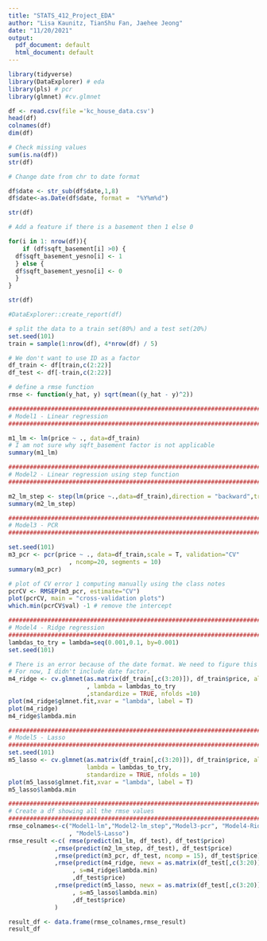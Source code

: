 ```yaml
---
title: "STATS_412_Project_EDA"
author: "Lisa Kaunitz, TianShu Fan, Jaehee Jeong"
date: "11/20/2021"
output:
  pdf_document: default
  html_document: default
---
```

```r
library(tidyverse)
library(DataExplorer) # eda
library(pls) # pcr
library(glmnet) #cv.glmnet
```

```r
df <- read.csv(file ='kc_house_data.csv')
head(df)
colnames(df)
dim(df)
```


```r
# Check missing values
sum(is.na(df))
str(df)

# Change date from chr to date format

df$date <- str_sub(df$date,1,8)
df$date<-as.Date(df$date, format =  "%Y%m%d")

str(df)

# Add a feature if there is a basement then 1 else 0

for(i in 1: nrow(df)){
    if (df$sqft_basement[i] >0) {
  df$sqft_basement_yesno[i] <- 1
  } else {
  df$sqft_basement_yesno[i] <- 0
  }
}

str(df)
```

```r
#DataExplorer::create_report(df)
```

```r
# split the data to a train set(80%) and a test set(20%)
set.seed(101)
train = sample(1:nrow(df), 4*nrow(df) / 5)

# We don't want to use ID as a factor
df_train <- df[train,c(2:22)]
df_test <- df[-train,c(2:22)]

# define a rmse function
rmse <- function(y_hat, y) sqrt(mean((y_hat - y)^2))

############################################################################
# Model1 - Linear regression
############################################################################

m1_lm <- lm(price ~ ., data=df_train)
# I am not sure why sqft_basement factor is not applicable
summary(m1_lm)

############################################################################
# Model2 - Linear regression using step function
############################################################################

m2_lm_step <- step(lm(price ~.,data=df_train),direction = "backward",trace = F)
summary(m2_lm_step)

############################################################################
# Model3 - PCR
############################################################################

set.seed(101)
m3_pcr <- pcr(price ~ ., data=df_train,scale = T, validation="CV"
                 , ncomp=20, segments = 10)
summary(m3_pcr)

# plot of CV error 1 computing manually using the class notes
pcrCV <- RMSEP(m3_pcr, estimate="CV")
plot(pcrCV, main = "cross-validation plots")
which.min(pcrCV$val) -1 # remove the intercept

############################################################################
# Model4 - Ridge regression
############################################################################
lambdas_to_try = lambda=seq(0.001,0.1, by=0.001)
set.seed(101)

# There is an error because of the date format. We need to figure this out.
# For now, I didn't include date factor.
m4_ridge <- cv.glmnet(as.matrix(df_train[,c(3:20)]), df_train$price, alpha = 0
                      , lambda = lambdas_to_try
                      ,standardize = TRUE, nfolds =10)
plot(m4_ridge$glmnet.fit,xvar = "lambda", label = T)
plot(m4_ridge)
m4_ridge$lambda.min

############################################################################
# Model5 - Lasso
############################################################################
set.seed(101)
m5_lasso <- cv.glmnet(as.matrix(df_train[,c(3:20)]), df_train$price, alpha = 1,
                      lambda = lambdas_to_try,
                      standardize = TRUE, nfolds = 10)
plot(m5_lasso$glmnet.fit,xvar = "lambda", label = T)
m5_lasso$lambda.min

############################################################################
# Create a df showing all the rmse values
############################################################################
rmse_colnames<-c("Model1-lm","Model2-lm_step","Model3-pcr", "Model4-Ridge"
                 , "Model5-Lasso")
rmse_result <-c( rmse(predict(m1_lm, df_test), df_test$price)
             ,rmse(predict(m2_lm_step, df_test), df_test$price)
             ,rmse(predict(m3_pcr, df_test, ncomp = 15), df_test$price)
             ,rmse(predict(m4_ridge, newx = as.matrix(df_test[,c(3:20)])
                  , s=m4_ridge$lambda.min)
                  ,df_test$price)
             ,rmse(predict(m5_lasso, newx = as.matrix(df_test[,c(3:20)])
                  , s=m5_lasso$lambda.min)
                  ,df_test$price)
             )

result_df <- data.frame(rmse_colnames,rmse_result)
result_df
```